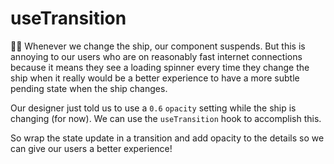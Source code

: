 # useTransition

👨‍💼 Whenever we change the ship, our component suspends. But this is annoying to
our users who are on reasonably fast internet connections because it means they
see a loading spinner every time they change the ship when it really would be a
better experience to have a more subtle pending state when the ship changes.

Our designer just told us to use a `0.6` `opacity` setting while the ship is
changing (for now). We can use the `useTransition` hook to accomplish this.

So wrap the state update in a transition and add opacity to the details so we
can give our users a better experience!
